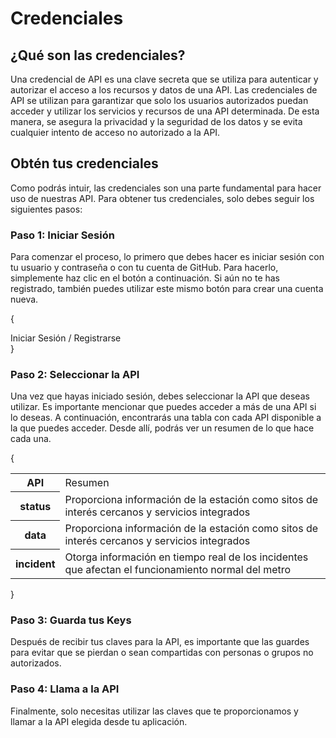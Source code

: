 

# Credenciales
## ¿Qué son las credenciales?
Una credencial de API es una clave secreta que se utiliza para autenticar y autorizar el acceso a los recursos y datos de una API.
Las credenciales de API se utilizan para garantizar que solo los usuarios autorizados puedan acceder y utilizar los servicios y recursos de una API determinada. De esta manera, se asegura la privacidad y la seguridad de los datos y se evita cualquier intento de acceso no autorizado a la API.

## Obtén tus credenciales
Como podrás intuir, las credenciales son una parte fundamental para hacer uso de nuestras API. Para obtener tus credenciales, solo debes seguir los siguientes pasos:

### Paso 1: Iniciar Sesión
Para comenzar el proceso, lo primero que debes hacer es iniciar sesión con tu usuario y contraseña o con tu cuenta de GitHub. Para hacerlo, simplemente haz clic en el botón a continuación. Si aún no te has registrado, también puedes utilizar este mismo botón para crear una cuenta nueva.

{<div className="row">

<Link className="btn default" href="hola">Iniciar Sesión / Registrarse</Link>
</div>}

### Paso 2: Seleccionar la API
Una vez que hayas iniciado sesión, debes seleccionar la API que deseas utilizar. Es importante mencionar que puedes acceder a más de una API si lo deseas. A continuación, encontrarás una tabla con cada API disponible a la que puedes acceder. Desde allí, podrás ver un resumen de lo que hace cada una.

{

<table>
    <tr>
        <th>API</th>
        <td>Resumen</td>
    </tr>
   <tr>
        <th><Link className="contrast" href="/docs/api/status">status</Link></th>
        <td>Proporciona información de la estación como sitos de interés cercanos y servicios integrados  </td>
    </tr>
    <tr>
        <th><Link className="contrast" href="/docs/api/data">data</Link></th>
        <td>Proporciona información de la estación como sitos de interés cercanos y servicios integrados  </td>
    </tr>
    <tr>
        <th><Link className="contrast" href="/docs/api/incident">incident</Link></th>
        <td>Otorga información en tiempo real de los incidentes que afectan el funcionamiento normal del metro </td>
    </tr>
</table>

}

### Paso 3: Guarda tus Keys
Después de recibir tus claves para la API, es importante que las guardes para evitar que se pierdan o sean compartidas con personas o grupos no autorizados.




### Paso 4: Llama a la API
Finalmente, solo necesitas utilizar las claves que te proporcionamos y llamar a la API elegida desde tu aplicación.
